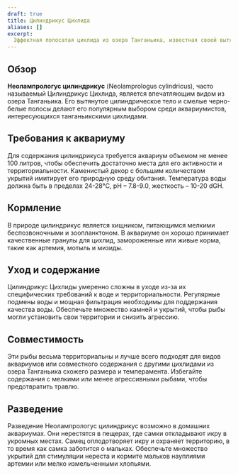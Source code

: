 ```yaml
---
draft: true
title: Цилиндрикус Цихлида
aliases: []
excerpt:
  Эффектная полосатая цихлида из озера Танганьика, известная своей вытянутой формой тела и территориальным поведением.
---
```


## Обзор

**Неолампрологус цилиндрикус** (Neolamprologus cylindricus), часто называемый Цилиндрикус Цихлида, является впечатляющим
видом из озера Танганьика. Его вытянутое цилиндрическое тело и смелые черно-белые полосы делают его популярным выбором
среди аквариумистов, интересующихся танганьикскими цихлидами.

## Требования к аквариуму

Для содержания цилиндрикуса требуется аквариум объемом не менее 100 литров, чтобы обеспечить достаточно места для его
активности и территориальности. Каменистый декор с большим количеством укрытий имитирует его природную среду обитания.
Температура воды должна быть в пределах 24-28°C, pH – 7.8-9.0, жесткость – 10-20 dGH.

## Кормление

В природе цилиндрикус является хищником, питающимся мелкими беспозвоночными и зоопланктоном. В аквариуме он хорошо
принимает качественные гранулы для цихлид, замороженные или живые корма, такие как артемия, мотыль и мизиды.

## Уход и содержание

Цилиндрикус Цихлиды умеренно сложны в уходе из-за их специфических требований к воде и территориальности. Регулярные
подмены воды и мощная фильтрация необходимы для поддержания качества воды. Обеспечьте множество камней и укрытий, чтобы
рыбы могли установить свои территории и снизить агрессию.

## Совместимость

Эти рыбы весьма территориальны и лучше всего подходят для видов аквариумов или совместного содержания с другими
цихлидами из озера Танганьика схожего размера и темперамента. Избегайте содержания с мелкими или менее агрессивными
рыбами, чтобы предотвратить травлю.

## Разведение

Разведение Неолампрологус цилиндрикус возможно в домашних аквариумах. Они нерестятся в пещерах, где самки откладывают
икру в укромных местах. Самец оплодотворяет икру и охраняет территорию, в то время как самка заботится о мальках.
Обеспечьте множество укрытий для стимуляции нереста и кормите мальков науплиями артемии или мелко измельченными
хлопьями.
